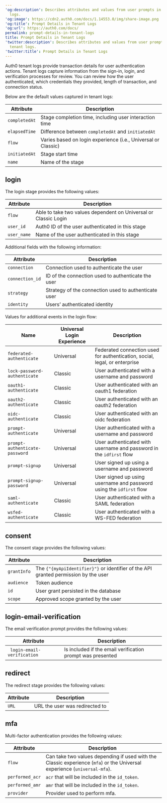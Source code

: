 ---
'og:description': Describes attributes and values from user prompts in Auth0 tenant
  logs.
'og:image': https://cdn2.auth0.com/docs/1.14553.0/img/share-image.png
'og:title': Prompt Details in Tenant Logs
'og:url': https://auth0.com/docs/
permalink: prompt-details-in-tenant-logs
title: Prompt Details in Tenant Logs
'twitter:description': Describes attributes and values from user prompts in Auth0
  tenant logs.
'twitter:title': Prompt Details in Tenant Logs
---
Auth0 tenant logs provide transaction details for user authentication actions. Tenant logs capture information from the sign-in, login, and verification processes for review. You can review how the user authenticated, which credentials they provided, length of transaction, and connection status.

Below are the default values captured in tenant logs:

<table class="table"><thead>
<tr>
<th><strong>Attribute</strong></th>
<th><strong>Description</strong></th>
</tr>
</thead>
<tbody>
<tr>
<td><code>completedAt</code></td>
<td>Stage completion time, including user interaction time</td>
</tr>
<tr>
<td><code>elapsedTime</code></td>
<td>Difference between <code>completedAt</code> and <code>initiatedAt</code></td>
</tr>
<tr>
<td><code>flow</code></td>
<td>Varies based on login experience (i.e., Universal or Classic)</td>
</tr>
<tr>
<td><code>initiatedAt</code></td>
<td>Stage start time</td>
</tr>
<tr>
<td><code>name</code></td>
<td>Name of the stage</td>
</tr>
</tbody>
</table>

## login

The login stage provides the following values:

<table class="table"><thead>
<tr>
<th><strong>Attribute</strong></th>
<th><strong>Description</strong></th>
</tr>
</thead>
<tbody>
<tr>
<td><code>flow</code></td>
<td>Able to take two values dependent on Universal or Classic Login</td>
</tr>
<tr>
<td><code>user_id</code></td>
<td>Auth0 ID of the user authenticated in this stage</td>
</tr>
<tr>
<td><code>user_name</code></td>
<td>Name of the user authenticated in this stage</td>
</tr>
</tbody>
</table>

Additional fields with the following information:

<table class="table"><thead>
<tr>
<th><strong>Attribute</strong></th>
<th><strong>Description</strong></th>
</tr>
</thead>
<tbody>
<tr>
<td><code>connection</code></td>
<td>Connection used to authenticate the user</td>
</tr>
<tr>
<td><code>connection_id</code></td>
<td>ID of the connection used to authenticate the user</td>
</tr>
<tr>
<td><code>strategy</code></td>
<td>Strategy of the connection used to authenticate user</td>
</tr>
<tr>
<td><code>identity</code></td>
<td>Users’ authenticated identity</td>
</tr>
</tbody>
</table>

Values for additional events in the login flow:

<table class="table"><thead>
<tr>
<th><strong>Name</strong></th>
<th><strong>Universal Login Experience</strong></th>
<th><strong>Description</strong></th>
</tr>
</thead>
<tbody>
<tr>
<td><code>federated-authenticate</code></td>
<td>Universal</td>
<td>Federated connection used for authentication, social, legal, or enterprise</td>
</tr>
<tr>
<td><code>lock-password-authenticate</code></td>
<td>Classic</td>
<td>User authenticated with a username and password</td>
</tr>
<tr>
<td><code>oauth1-authenticate</code></td>
<td>Classic</td>
<td>User authenticated with an oauth1 federation</td>
</tr>
<tr>
<td><code>oauth2-authenticate</code></td>
<td>Classic</td>
<td>User authenticated with an oauth2 federation</td>
</tr>
<tr>
<td><code>oidc-authenticate</code></td>
<td>Classic</td>
<td>User authenticated with an oidc federation</td>
</tr>
<tr>
<td><code>prompt-authenticate</code></td>
<td>Universal</td>
<td>User authenticated with a username and password</td>
</tr>
<tr>
<td><code>prompt-authenticate-password</code></td>
<td>Universal</td>
<td>User authenticated with username and password in the <code>idfirst</code> flow</td>
</tr>
<tr>
<td><code>prompt-signup</code></td>
<td>Universal</td>
<td>User signed up using a username and password</td>
</tr>
<tr>
<td><code>prompt-signup-password</code></td>
<td>Universal</td>
<td>User signed up using username and password using the <code>idfirst</code> flow</td>
</tr>
<tr>
<td><code>saml-authenticate</code></td>
<td>Classic</td>
<td>User authenticated with a SAML federation</td>
</tr>
<tr>
<td><code>wsfed-authenticate</code></td>
<td>Classic</td>
<td>User authenticated with a WS-FED federation</td>
</tr>
</tbody>
</table>

## consent

The consent stage provides the following values:

<table class="table"><thead>
<tr>
<th><strong>Attribute</strong></th>
<th><strong>Description</strong></th>
</tr>
</thead>
<tbody>
<tr>
<td><code>grantInfo</code></td>
<td>The <code>{"{myApiIdentifier}"}</code> or identifier of the API granted permission by the user</td>
</tr>
<tr>
<td><code>audience</code></td>
<td>Token audience</td>
</tr>
<tr>
<td><code>id</code></td>
<td>User grant persisted in the database</td>
</tr>
<tr>
<td><code>scope</code></td>
<td>Approved scope granted by the user</td>
</tr>
</tbody>
</table>

## login-email-verification

The email verification prompt provides the following values:

<table class="table"><thead>
<tr>
<th><strong>Attribute</strong></th>
<th><strong>Description</strong></th>
</tr>
</thead>
<tbody>
<tr>
<td><code> login-email-verification</code></td>
<td>Is included if the email verification prompt was presented</td>
</tr>
</tbody>
</table>

## redirect

The redirect stage provides the following values:

<table class="table"><thead>
<tr>
<th><strong>Attribute</strong></th>
<th><strong>Description</strong></th>
</tr>
</thead>
<tbody>
<tr>
<td><code>URL</code></td>
<td>URL the user was redirected to</td>
</tr>
</tbody>
</table>

## mfa

<Tooltip tip="Multi-factor authentication (MFA): User authentication process that uses a factor in addition to username and password such as a code via SMS." cta="View Glossary" href="/docs/glossary?term=Multi-factor+authentication">Multi-factor authentication</Tooltip> provides the following values:

<table class="table"><thead>
<tr>
<th><strong>Attribute</strong></th>
<th><strong>Description</strong></th>
</tr>
</thead>
<tbody>
<tr>
<td><code>flow</code></td>
<td>Can take two values depending if used with the Classic experience (<code>mfa</code>) or the Universal experience (<code>universal-mfa</code>).</td>
</tr>
<tr>
<td><code>performed_acr</code></td>
<td><code>acr</code> that will be included in the <code>id_token</code>.</td>
</tr>
<tr>
<td><code>performed_amr</code></td>
<td><code>amr</code> that will be included in the <code>id_token</code>.</td>
</tr>
<tr>
<td><code>provider</code></td>
<td>Provider used to perform mfa.</td>
</tr>
</tbody>
</table>